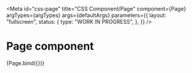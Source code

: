 <!-- @license CC0-1.0 -->


<Meta
  id="css-page"
  title="CSS Component/Page"
  component={Page}
  argTypes={argTypes}
  args={defaultArgs}
  parameters={{
    layout: "fullscreen",
    status: {
      type: "WORK IN PROGRESS",
    },
  }}
/>

# Page component

<Canvas>
  <Story name="Default" args={exampleArgs}>
    {Page.bind({})}
  </Story>
</Canvas>

<ArgsTable story="Default" />
